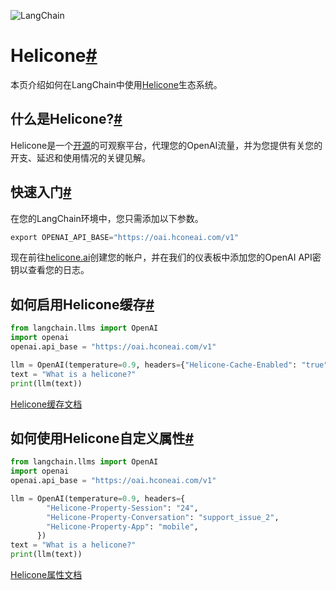 

<Head>
  <script>
    {
      `(function() {
         var _hmt = _hmt || [];
(function() {
  var hm = document.createElement("script");
  hm.src = "https://hm.baidu.com/hm.js?e60fb290e204e04c5cb6f79b0ac1e697";
  var s = document.getElementsByTagName("script")[0]; 
  s.parentNode.insertBefore(hm, s);
})();
       })();`
    }
  </script>
</Head>

![LangChain](https://pica.zhimg.com/50/v2-56e8bbb52aa271012541c1fe1ceb11a2_r.gif)





Helicone[#](#helicone "跳转到标题")
==============================

本页介绍如何在LangChain中使用[Helicone](https://helicone.ai)生态系统。

什么是Helicone?[#](#what-is-helicone "跳转到标题")
------------------------------------------

Helicone是一个[开源](https://github.com/Helicone/helicone)的可观察平台，代理您的OpenAI流量，并为您提供有关您的开支、延迟和使用情况的关键见解。



快速入门[#](#quick-start "跳转到标题")
-----------------------------

在您的LangChain环境中，您只需添加以下参数。

```  python
export OPENAI_API_BASE="https://oai.hconeai.com/v1"

```

现在前往[helicone.ai](https://helicone.ai/onboarding?step=2)创建您的帐户，并在我们的仪表板中添加您的OpenAI API密钥以查看您的日志。



如何启用Helicone缓存[#](#how-to-enable-helicone-caching "跳转到标题")
----------------------------------------------------------

```  python
from langchain.llms import OpenAI
import openai
openai.api_base = "https://oai.hconeai.com/v1"

llm = OpenAI(temperature=0.9, headers={"Helicone-Cache-Enabled": "true"})
text = "What is a helicone?"
print(llm(text))

```

[Helicone缓存文档](https://docs.helicone.ai/advanced-usage/caching)

如何使用Helicone自定义属性[#](#how-to-use-helicone-custom-properties "Permalink to this headline")
-----------------------------------------------------------------------------------------

```  python
from langchain.llms import OpenAI
import openai
openai.api_base = "https://oai.hconeai.com/v1"

llm = OpenAI(temperature=0.9, headers={
        "Helicone-Property-Session": "24",
        "Helicone-Property-Conversation": "support_issue_2",
        "Helicone-Property-App": "mobile",
      })
text = "What is a helicone?"
print(llm(text))

```

[Helicone属性文档](https://docs.helicone.ai/advanced-usage/custom-properties)


